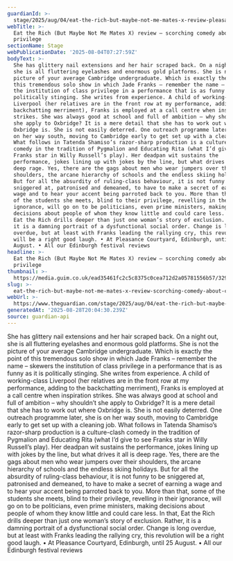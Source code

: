 ```yaml
---
guardianId: >-
  stage/2025/aug/04/eat-the-rich-but-maybe-not-me-mates-x-review-pleasance-courtyard-edinburgh
webTitle: >-
  Eat the Rich (But Maybe Not Me Mates X) review – scorching comedy about class
  privilege
sectionName: Stage
webPublicationDate: '2025-08-04T07:27:59Z'
bodyText: >-
  She has glittery nail extensions and her hair scraped back. On a night out,
  she is all fluttering eyelashes and enormous gold platforms. She is not the
  picture of your average Cambridge undergraduate. Which is exactly the point of
  this tremendous solo show in which Jade Franks – remember the name – skewers
  the institution of class privilege in a performance that is as funny as it is
  politically stinging. She writes from experience. A child of working-class
  Liverpool (her relatives are in the front row at my performance, adding to the
  backchatting merriment), Franks is employed at a call centre when inspiration
  strikes. She was always good at school and full of ambition – why shouldn’t
  she apply to Oxbridge? It is a mere detail that she has to work out where
  Oxbridge is. She is not easily deterred. One outreach programme later, she is
  on her way south, moving to Cambridge early to get set up with a cleaning job.
  What follows in Tatenda Shamiso’s razor-sharp production is a culture-clash
  comedy in the tradition of Pygmalion and Educating Rita (what I’d give to see
  Franks star in Willy Russell’s play). Her deadpan wit sustains the
  performance, jokes lining up with jokes by the line, but what drives it all is
  deep rage. Yes, there are the gags about men who wear jumpers over their
  shoulders, the arcane hierarchy of schools and the endless skiing holidays.
  But for all the absurdity of ruling-class behaviour, it is not funny to be
  sniggered at, patronised and demeaned, to have to make a secret of earning a
  wage and to hear your accent being parroted back to you. More than that, some
  of the students she meets, blind to their privilege, revelling in their
  ignorance, will go on to be politicians, even prime ministers, making
  decisions about people of whom they know little and could care less. In that,
  Eat the Rich drills deeper than just one woman’s story of exclusion. Rather,
  it is a damning portrait of a dysfunctional social order. Change is long
  overdue, but at least with Franks leading the rallying cry, this revolution
  will be a right good laugh. • At Pleasance Courtyard, Edinburgh, until 25
  August. • All our Edinburgh festival reviews
headline: >-
  Eat the Rich (But Maybe Not Me Mates X) review – scorching comedy about class
  privilege
thumbnail: >-
  https://media.guim.co.uk/ead35461fc2c5c8375c0cea712d2a05781556b57/329_0_4959_3969/500.jpg
slug: >-
  eat-the-rich-but-maybe-not-me-mates-x-review-scorching-comedy-about-class-privilege
webUrl: >-
  https://www.theguardian.com/stage/2025/aug/04/eat-the-rich-but-maybe-not-me-mates-x-review-pleasance-courtyard-edinburgh
generatedAt: '2025-08-28T20:04:30.239Z'
source: guardian-api
---
```

She has glittery nail extensions and her hair scraped back. On a night out, she is all fluttering eyelashes and enormous gold platforms. She is not the picture of your average Cambridge undergraduate. Which is exactly the point of this tremendous solo show in which Jade Franks – remember the name – skewers the institution of class privilege in a performance that is as funny as it is politically stinging. She writes from experience. A child of working-class Liverpool (her relatives are in the front row at my performance, adding to the backchatting merriment), Franks is employed at a call centre when inspiration strikes. She was always good at school and full of ambition – why shouldn’t she apply to Oxbridge? It is a mere detail that she has to work out where Oxbridge is. She is not easily deterred. One outreach programme later, she is on her way south, moving to Cambridge early to get set up with a cleaning job. What follows in Tatenda Shamiso’s razor-sharp production is a culture-clash comedy in the tradition of Pygmalion and Educating Rita (what I’d give to see Franks star in Willy Russell’s play). Her deadpan wit sustains the performance, jokes lining up with jokes by the line, but what drives it all is deep rage. Yes, there are the gags about men who wear jumpers over their shoulders, the arcane hierarchy of schools and the endless skiing holidays. But for all the absurdity of ruling-class behaviour, it is not funny to be sniggered at, patronised and demeaned, to have to make a secret of earning a wage and to hear your accent being parroted back to you. More than that, some of the students she meets, blind to their privilege, revelling in their ignorance, will go on to be politicians, even prime ministers, making decisions about people of whom they know little and could care less. In that, Eat the Rich drills deeper than just one woman’s story of exclusion. Rather, it is a damning portrait of a dysfunctional social order. Change is long overdue, but at least with Franks leading the rallying cry, this revolution will be a right good laugh. • At Pleasance Courtyard, Edinburgh, until 25 August. • All our Edinburgh festival reviews
